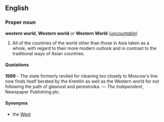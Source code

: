 ==English==
===Proper noun===
'''western world''', '''Western world''' ''or'' '''Western World''' (''[[uncountable]]'')

#All of the countries of the world other than those in Asia taken as a whole, with regard to their more modern outlook and in contrast to the traditional ways of Asian countries.

====Quotations====
'''1989''' - The state formerly reviled for cleaving too closely to Moscow's line now finds itself berated by the Kremlin as well as the Western world for not following the path of glasnost and perestroika. &mdash; ''The Independent'', Newspaper Publishing plc.

====Synonyms====
*the [[West]]